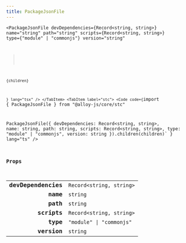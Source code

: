 ```yaml
---
title: PackageJsonFile
---
```



<Tabs syncKey="component-style">
    <TabItem label="jsx">
        <Code code={`import { PackageJsonFile } from "@alloy-js/core" 

<PackageJsonFile 
    devDependencies={Record<string, string>}
    name="string"
    path="string"
    scripts={Record<string, string>}
    type={"module" | "commonjs"}
    version="string"
>
    {children}
</PackageJsonFile>`} lang="tsx" />
</TabItem>
<TabItem label="stc">
    <Code code={`import { PackageJsonFile } from "@alloy-js/core/stc" 

PackageJsonFile({ 
    devDependencies: Record<string, string>,
    name: string,
    path: string,
    scripts: Record<string, string>,
    type: "module" | "commonjs",
    version: string
}).children(children)` } lang="ts" />
</TabItem>
</Tabs>

### Props

<table>
  <tr>
    <td style="text-align: right;font-weight: bold;">devDependencies</td>
    <td>
      <Badge text="optional" variant="note" size="small" /> <code>Record&lt;string, string></code>
  
  
  
  
  </td>
  </tr>
  <tr>
    <td style="text-align: right;font-weight: bold;">name</td>
    <td>
       <code>string</code>
  
  
  
  
  </td>
  </tr>
  <tr>
    <td style="text-align: right;font-weight: bold;">path</td>
    <td>
       <code>string</code>
  
  
  
  
  </td>
  </tr>
  <tr>
    <td style="text-align: right;font-weight: bold;">scripts</td>
    <td>
      <Badge text="optional" variant="note" size="small" /> <code>Record&lt;string, string></code>
  
  
  
  
  </td>
  </tr>
  <tr>
    <td style="text-align: right;font-weight: bold;">type</td>
    <td>
      <Badge text="optional" variant="note" size="small" /> <code>"module" | "commonjs"</code>
  
  
  
  
  </td>
  </tr>
  <tr>
    <td style="text-align: right;font-weight: bold;">version</td>
    <td>
       <code>string</code>
  
  
  
  
  </td>
  </tr>
</table>